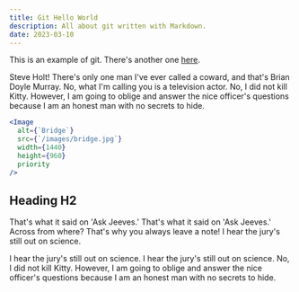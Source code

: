 ```yaml
---
title: Git Hello World
description: All about git written with Markdown.
date: 2023-03-10
---
```


This is an example of git. There's another one [here](/posts/example-post).

Steve Holt! There's only one man I've ever called a coward, and that's Brian Doyle Murray. No, what I'm calling you is a television actor. No, I did not kill Kitty. However, I am going to oblige and answer the nice officer's questions because I am an honest man with no secrets to hide.

```jsx
<Image
  alt={`Bridge`}
  src={`/images/bridge.jpg`}
  width={1440}
  height={960}
  priority
/>
```

## Heading H2

That's what it said on 'Ask Jeeves.' That's what it said on 'Ask Jeeves.' Across from where? That's why you always leave a note! I hear the jury's still out on science.

I hear the jury's still out on science. I hear the jury's still out on science. No, I did not kill Kitty. However, I am going to oblige and answer the nice officer's questions because I am an honest man with no secrets to hide.

